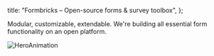 
  title: "Formbricks – Open-source forms & survey toolbox",
};

Modular, customizable, extendable. We're building all essential form functionality on an open platform.

<Image src={HeroAnimation} alt="HeroAnimation" />

